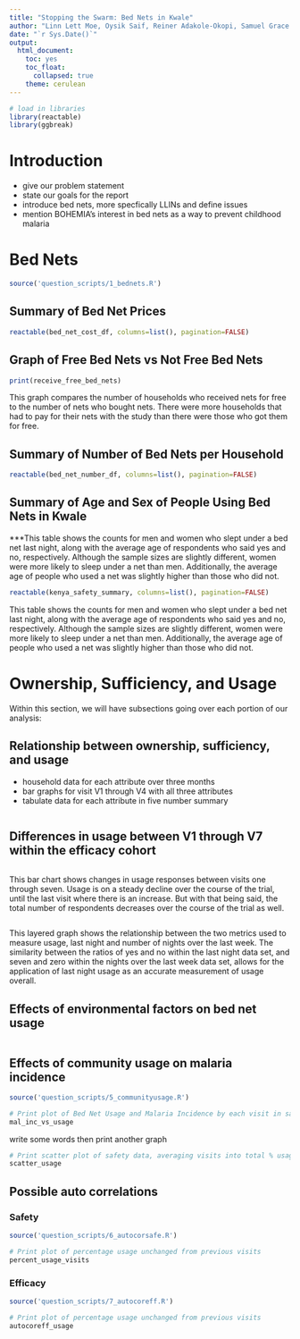 ```yaml
---
title: "Stopping the Swarm: Bed Nets in Kwale"
author: "Linn Lett Moe, Oysik Saif, Reiner Adakole-Okopi, Samuel Grace Conyers & Solomon Sakakeeny-Smith"
date: "`r Sys.Date()`"
output: 
  html_document:
    toc: yes
    toc_float:
      collapsed: true
    theme: cerulean
---
```


```r
# load in libraries
library(reactable)
library(ggbreak)
```

# Introduction
- give our problem statement
- state our goals for the report
- introduce bed nets, more specfically LLINs and define issues
- mention BOHEMIA's interest in bed nets as a way to prevent childhood malaria 

# Bed Nets
```r
source('question_scripts/1_bednets.R')
```

## Summary of Bed Net Prices
```r
reactable(bed_net_cost_df, columns=list(), pagination=FALSE)
```

## Graph of Free Bed Nets vs Not Free Bed Nets

```r
print(receive_free_bed_nets)
```

This graph compares the number of households who received nets for free to the number of nets who bought nets. There were more households that had to pay for their nets with the study than there were those who got them for free. 

## Summary of Number of Bed Nets per Household

```r
reactable(bed_net_number_df, columns=list(), pagination=FALSE)
```

## Summary of Age and Sex of People Using Bed Nets in Kwale
***This table shows the counts for men and women who slept under a bed net last night, along with the average age of respondents who said yes and no, respectively. Although the sample sizes are slightly different, women were more likely to sleep under a net than men. Additionally, the average age of people who used a net was slightly higher than those who did not.


```r
reactable(kenya_safety_summary, columns=list(), pagination=FALSE)
```

This table shows the counts for men and women who slept under a bed net last night, along with the average age of respondents who said yes and no, respectively. Although the sample sizes are slightly different, women were more likely to sleep under a net than men. Additionally, the average age of people who used a net was slightly higher than those who did not.

# Ownership, Sufficiency, and Usage
Within this section, we will have subsections going over each portion of our analysis:

## Relationship between ownership, sufficiency, and usage

- household data for each attribute over three months 
- bar graphs for visit V1 through V4 with all three attributes
- tabulate data for each attribute in five number summary

```r
```



## Differences in usage between V1 through V7 within the efficacy cohort

```r
```
This bar chart shows changes in usage responses between visits one through seven. Usage is on a steady decline over the course of the trial, until the last visit where there is an increase. But with that being said, the total number of respondents decreases over the course of the trial as well. 
```r

```

This layered graph shows the relationship between the two metrics used to measure usage, last night and number of nights over the last week. The similarity between the ratios of yes and no within the last night data set, and seven and zero within the nights over the last week data set, allows for the application of last night usage as an accurate measurement of usage overall.

## Effects of environmental factors on bed net usage

```r
```


## Effects of community usage on malaria incidence 

```r
source('question_scripts/5_communityusage.R')

# Print plot of Bed Net Usage and Malaria Incidence by each visit in safety data
mal_inc_vs_usage
```

write some words then print another graph

```r
# Print scatter plot of safety data, averaging visits into total % usage
scatter_usage
```


## Possible auto correlations
### Safety

```r
source('question_scripts/6_autocorsafe.R')

# Print plot of percentage usage unchanged from previous visits
percent_usage_visits
```

### Efficacy

```r
source('question_scripts/7_autocoreff.R')

# Print plot of percentage usage unchanged from previous visits
autocoreff_usage
```

